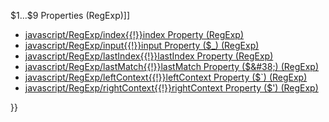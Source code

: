 {{Page_Title}}
{{Flags}}
{{Summary_Section|Returns the last parenthesized submatch from any regular expression search, if any. Read-only.

}}
{{JS_Syntax|Formats={{JS_Syntax_Format
|Format= '''RegExp'''.'''lastParen'''}}
}}
{{Remarks_Section
|Remarks=The object associated with this property is always the global '''RegExp''' object.

The initial value of the '''lastParen''' property is an empty string. The value of the '''lastParen''' property changes whenever a successful match is made.
}}
{{Examples_Section
|Not_required=No
|Examples={{Single_Example
|Language=JavaScript
|Description=The following example illustrates the use of the '''lastParen''' property:

|Code= // Create the regular expression pattern.
    var re = new RegExp("d(b+)(d)","ig");
    var str = "cdbBdbsbdbdz";
 
    // Perform the search.
    var arr = re.exec(str);
 
    // Print the output.
    var s = "" 
    s += "$1: " + RegExp.$1 + "&lt;br /&gt;";
    s += "$2: " + RegExp.$2 + "&lt;br /&gt;";
    s += "$3: " + RegExp.$3 + "&lt;br /&gt;";
    s += "input: " + RegExp.input + "&lt;br /&gt;";
    s += "lastMatch: " + RegExp.lastMatch + "&lt;br /&gt;";
    s += "leftContext: " + RegExp.leftContext + "&lt;br /&gt;";
    s += "rightContext: " + RegExp.rightContext + "&lt;br /&gt;"; 
    s += "lastParen: " + RegExp.lastParen + "&lt;br /&gt;";
 
    document.write(s);
}}}}
{{See_Also_Section
|Manual_links=* [[javascript/RegExp/1 9 Properties{{!}}$1...$9 Properties (RegExp)]]
* [[javascript/RegExp/index{{!}}index Property (RegExp)]]
* [[javascript/RegExp/input{{!}}input Property ($_) (RegExp)]]
* [[javascript/RegExp/lastIndex{{!}}lastIndex Property (RegExp)]]
* [[javascript/RegExp/lastMatch{{!}}lastMatch Property ($&#38;) (RegExp)]]
* [[javascript/RegExp/leftContext{{!}}leftContext Property ($`) (RegExp)]]
* [[javascript/RegExp/rightContext{{!}}rightContext Property ($') (RegExp)]]
}}
{{Topics | JS Basic}}

{{External_Attribution
|Is_CC-BY-SA=No
|Sources=MSDN
|MDN_link=
|MSDN_link=http://msdn.microsoft.com/en-us/library/ie/x4bh3xk2(v=vs.94).aspx
|HTML5Rocks_link=
}}
